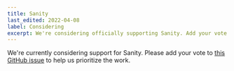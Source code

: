 ```yaml
---
title: Sanity
last_edited: 2022-04-08
label: Considering
excerpt: We're considering officially supporting Sanity. Add your vote.
---
```


We're currently considering support for Sanity. Please add your vote to [this GitHub issue](https://github.com/contentlayerdev/contentlayer/issues/172) to help us prioritize the work.
